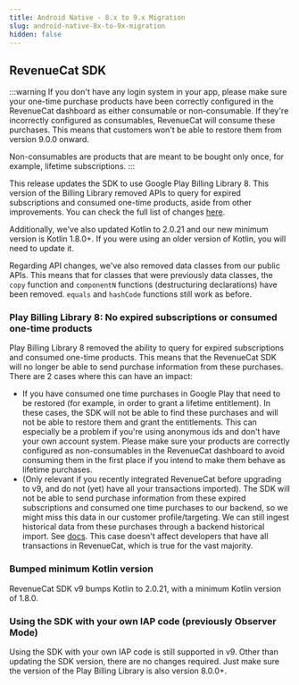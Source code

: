 ```yaml
---
title: Android Native - 8.x to 9.x Migration
slug: android-native-8x-to-9x-migration
hidden: false
---
```


## RevenueCat SDK

:::warning
If you don't have any login system in your app, please make sure your one-time purchase products have been correctly configured in the RevenueCat dashboard as either consumable or non-consumable. If they're incorrectly configured as consumables, RevenueCat will consume these purchases. This means that customers won't be able to restore them from version 9.0.0 onward.

Non-consumables are products that are meant to be bought only once, for example, lifetime subscriptions.
:::

This release updates the SDK to use Google Play Billing Library 8. This version of the Billing Library removed APIs to query for expired subscriptions and consumed one-time products, aside from other improvements. You can check the full list of changes [here](https://developer.android.com/google/play/billing/release-notes#8-0-0).

Additionally, we've also updated Kotlin to 2.0.21 and our new minimum version is Kotlin 1.8.0+. If you were using an older version of Kotlin, you will need to update it.

Regarding API changes, we've also removed data classes from our public APIs. This means that for classes that were previously data classes, the `copy` function and `componentN` functions (destructuring declarations) have been removed. `equals` and `hashCode` functions still work as before.

### Play Billing Library 8: No expired subscriptions or consumed one-time products

Play Billing Library 8 removed the ability to query for expired subscriptions and consumed one-time products. This means that the RevenueCat SDK will no longer be able to send purchase information from these purchases. There are 2 cases where this can have an impact:

- If you have consumed one time purchases in Google Play that need to be restored (for example, in order to grant a lifetime entitlement). In these cases, the SDK will not be able to find these purchases and will not be able to restore them and grant the entitlements. This can especially be a problem if you're using anonymous ids and don't have your own account system. Please make sure your products are correctly configured as non-consumables in the RevenueCat dashboard to avoid consuming them in the first place if you intend to make them behave as lifetime purchases.
- (Only relevant if you recently integrated RevenueCat before upgrading to v9, and do not (yet) have all your transactions imported). The SDK will not be able to send purchase information from these expired subscriptions and consumed one time purchases to our backend, so we might miss this data in our customer profile/targeting. We can still ingest historical data from these purchases through a backend historical import. See [docs](https://www.revenuecat.com/docs/migrating-to-revenuecat/migrating-existing-subscriptions). This case doesn't affect developers that have all transactions in RevenueCat, which is true for the vast majority.

### Bumped minimum Kotlin version

RevenueCat SDK v9 bumps Kotlin to 2.0.21, with a minimum Kotlin version of 1.8.0.

### Using the SDK with your own IAP code (previously Observer Mode)

Using the SDK with your own IAP code is still supported in v9. Other than updating the SDK version, there are no changes required. Just make sure the version of the Play Billing Library is also version 8.0.0+.

